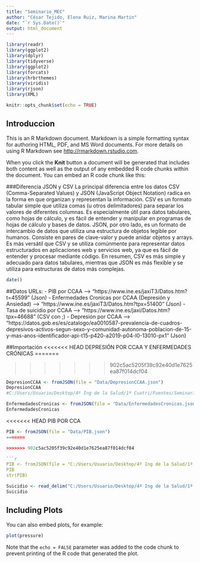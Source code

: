 ```yaml
---
title: "Seminario_MEC"
author: "César Tejido, Elena Ruiz, Marina Martin"
date: "`r Sys.Date()`"
output: html_document
---
```


```r
library(readr)
library(ggplot2)
library(dplyr)
library(tidyverse)
library(ggplot2)
library(forcats)
library(hrbrthemes)
library(viridis)
library(rjson)
library(XML)
```


```r
knitr::opts_chunk$set(echo = TRUE)
```

## Introduccion

This is an R Markdown document. Markdown is a simple formatting syntax for authoring HTML, PDF, and MS Word documents. For more details on using R Markdown see <http://rmarkdown.rstudio.com>.

When you click the **Knit** button a document will be generated that includes both content as well as the output of any embedded R code chunks within the document. You can embed an R code chunk like this:


###Diferencia JSON y CSV
La principal diferencia entre los datos CSV (Comma-Separated Values) y JSON (JavaScript Object Notation) radica en la forma en que organizan y representan la información.
CSV es un formato tabular simple que utiliza comas (u otros delimitadores) para separar los valores de diferentes columnas. Es especialmente útil para datos tabulares, como hojas de cálculo, y es fácil de entender y manipular en programas de hojas de cálculo y bases de datos.
JSON, por otro lado, es un formato de intercambio de datos que utiliza una estructura de objetos legible por humanos. Consiste en pares de clave-valor y puede anidar objetos y arrays. Es más versátil que CSV y se utiliza comúnmente para representar datos estructurados en aplicaciones web y servicios web, ya que es fácil de entender y procesar mediante código.
En resumen, CSV es más simple y adecuado para datos tabulares, mientras que JSON es más flexible y se utiliza para estructuras de datos más complejas.


 
 
```r
date()
```

##Datos
URLs:
- PIB por CCAA --> "https://www.ine.es/jaxiT3/Datos.htm?t=45599" (Json)
- Enfermedades Cronicas por CCAA (Depresión y Ansiedad) --> "https://www.ine.es/jaxiT3/Datos.htm?tpx=51400" (Json)
- Tasa de suicidio por CCAA --> "https://www.ine.es/jaxi/Datos.htm?tpx=46688" (CSV con ;)
- Depresión por CCAA --> "https://datos.gob.es/es/catalogo/ea0010587-prevalencia-de-cuadros-depresivos-activos-segun-sexo-y-comunidad-autonoma-poblacion-de-15-y-mas-anos-identificador-api-t15-p420-a2019-p04-l0-13010-px1" (Json)


##Importación
<<<<<<< HEAD
DEPRESIÓN POR CCAA Y ENFERMEDADES CRÓNICAS
=======


>>>>>>> 902c5ac5205f39c92e40d1e7625ea87f014dcf04
```r
DepresionCCAA <- fromJSON(file = "Data/DepresionCCAA.json")
DepresionCCAA
#C:/Users/Usuario/Desktop/4º Ing de la Salud/1º Cuatri/Fuentes/Seminario_MEC/Data/DepresionCCAA.json
```


```r
EnfermedadesCronicas <- fromJSON(file = "Data/EnfermedadesCronicas.json")
EnfermedadesCronicas
```

<<<<<<< HEAD
PIB POR CCA
```r
PIB <- fromJSON(file = "Data/PIB.json")
=======

>>>>>>> 902c5ac5205f39c92e40d1e7625ea87f014dcf04

```r
PIB <- fromJSON(file = "C:/Users/Usuario/Desktop/4º Ing de la Salud/1º Cuatri/Fuentes/Seminario_MEC/Data/PIB.json")
PIB
str(PIB)
```



```r
Suicidio <- read_delim("C:/Users/Usuario/Desktop/4º Ing de la Salud/1º Cuatri/Fuentes/Seminario_MEC/Data/Suicidio.csv", delim = ";", show_col_types = FALSE)
Suicidio

```
























## Including Plots

You can also embed plots, for example:

```r
plot(pressure)
```

Note that the `echo = FALSE` parameter was added to the code chunk to prevent printing of the R code that generated the plot.
